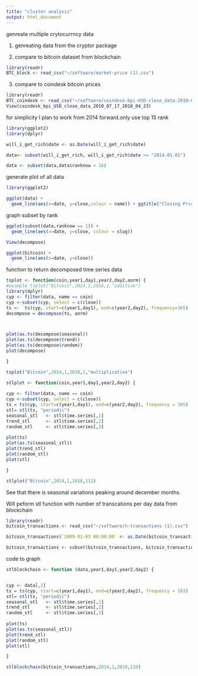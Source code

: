 ```yaml
---
title: "cluster analysis"
output: html_document
---
```


genreate multiple crytocurrncy data

1. genreating data from the cryptor package


2. compare to bitcoin dataset from blockchain

```r
library(readr)
BTC_block <- read_csv("~/software/market-price (1).csv")
```

3. compare to coindesk bitcoin prices

```r
library(readr)
BTC_coindesk <- read_csv("~/software/coindesk-bpi-USD-close_data-2010-07-17_2018-04-23.csv")
View(coindesk_bpi_USD_close_data_2010_07_17_2018_04_23)
```



for simplicity I plan to work from 2014 forward.only use top 15 rank


```r
library(ggplot2)
library(dplyr)

will_i_get_rich$date <- as.Date(will_i_get_rich$date)

data<- subset(will_i_get_rich, will_i_get_rich$date >= "2014-01-01")

data <- subset(data,data$ranknow < 16)

```


generate plot of all data

```r
library(ggplot2)

ggplot(data) + 
  geom_line(aes(x=date, y=close,colour = name)) + ggtitle("Closing Price of Top 15 Cryptocurrencies", subtitle = "USD")

```


graph subset by rank

```r
ggplot(subset(data,ranknow == 1)) + 
  geom_line(aes(x=date, y=close, colour = slug)) 

```

```r
View(decompose)
```

```r
ggplot(bitcoin) + 
  geom_line(aes(x=date, y=close)) 
```

function to return decomposed time series data

```r

tsplot <- function(coin,year1,day1,year2,day2,aorm) {
#example tsplot("Bitcoin",2014,1,2018,1,"additive")
library(dplyr)  
cyp <- filter(data, name == coin) 
cyp <-subset(cyp, select = c(close))
ts <-  ts(cyp, start=c(year1,day1), end=c(year2,day2), frequency=365)
decompose = decompose(ts, aorm)



plot(as.ts(decompose$seasonal))
plot(as.ts(decompose$trend))
plot(as.ts(decompose$random))
plot(decompose)

}
```


```r
tsplot("Bitcoin",2014,1,2018,1,"multiplicative")
```

```r

stlplot <- function(coin,year1,day1,year2,day2) {
  
cyp <- filter(data, name == coin) 
cyp <-subset(cyp, select = c(close))
ts = ts(cyp, start=c(year1,day1), end=c(year2,day2), frequency = 365)
stl= stl(ts, "periodic")
seasonal_stl   <- stl$time.series[,1]
trend_stl      <- stl$time.series[,2]
random_stl     <- stl$time.series[,3]
 
plot(ts)
plot(as.ts(seasonal_stl))
plot(trend_stl)
plot(random_stl)
plot(stl)

}


```

```r
stlplot("Bitcoin",2014,1,2018,112)
```

See that there is seasonal variations peaking around december months. 

Will peform stl function with number of transcations per day data from blockchain

```r
library(readr)
bitcoin_transactions <- read_csv("~/software/n-transactions (1).csv")

bitcoin_transactions$`2009-01-03 00:00:00` <- as.Date(bitcoin_transactions$`2009-01-03 00:00:00`, format="%Y-%m-%d")

bitcoin_transactions <- subset(bitcoin_transactions, bitcoin_transactions$`2009-01-03 00:00:00` >= "2014-01-01")

```


code to graph
```r
stlblockchain <- function (data,year1,day1,year2,day2) {


cyp <- data[,2]
ts = ts(cyp, start=c(year1,day1), end=c(year2,day2), frequency = 183)
stl= stl(ts, "periodic")
seasonal_stl   <- stl$time.series[,1]
trend_stl      <- stl$time.series[,2]
random_stl     <- stl$time.series[,3]
 
plot(ts)
plot(as.ts(seasonal_stl))
plot(trend_stl)
plot(random_stl)
plot(stl)

}
```


```r
stlblockchain(bitcoin_transactions,2014,1,2018,110)
```





